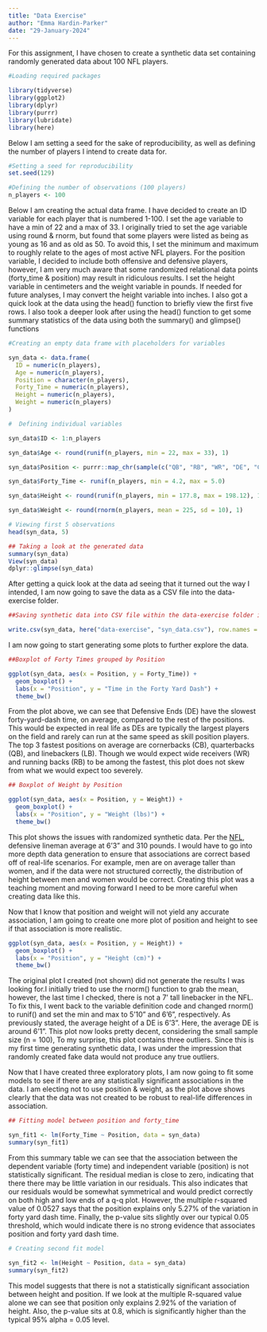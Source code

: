 ```yaml
---
title: "Data Exercise"
author: "Emma Hardin-Parker"
date: "29-January-2024"
---
```


For this assignment, I have chosen to create a synthetic data set containing randomly generated data about 100 NFL players. 

```r
#Loading required packages 

library(tidyverse)
library(ggplot2)
library(dplyr)
library(purrr)
library(lubridate)
library(here)
```

Below I am setting a seed for the sake of reproducibility, as well as defining the number of players I intend to create data for. 


```r
#Setting a seed for reproducibility 
set.seed(129)

#Defining the number of observations (100 players)
n_players <- 100
```

Below I am creating the actual data frame. I have decided to create an ID variable for each player that is numbered 1-100. I set the age variable to have a min of 22 and a max of 33. I originally tried to set the age variable using round & rnorm, but found that some players were listed as being as young as 16 and as old as 50. To avoid this, I set the minimum and maximum to roughly relate to the ages of most active NFL players. For the position variable, I decided to include both offensive and defensive players, however, I am very much aware that some randomized relational data points (forty_time & position) may result in ridiculous results. I set the height variable in centimeters and the weight variable in pounds. If needed for future analyses, I may convert the height variable into inches. I also got a quick look at the data using the head() function to briefly view the first five rows. I also took a deeper look after using the head() function to get some summary statistics of the data using both the summary() and glimpse() functions 

```r
#Creating an empty data frame with placeholders for variables 

syn_data <- data.frame(
  ID = numeric(n_players),
  Age = numeric(n_players),
  Position = character(n_players),
  Forty_Time = numeric(n_players),
  Height = numeric(n_players),
  Weight = numeric(n_players)
)

#  Defining individual variables 

syn_data$ID <- 1:n_players

syn_data$Age <- round(runif(n_players, min = 22, max = 33), 1)

syn_data$Position <- purrr::map_chr(sample(c("QB", "RB", "WR", "DE", "CB", "LB", "TE"), n_players, replace = TRUE), as.character)

syn_data$Forty_Time <- runif(n_players, min = 4.2, max = 5.0)

syn_data$Height <- round(runif(n_players, min = 177.8, max = 198.12), 1)

syn_data$Weight <- round(rnorm(n_players, mean = 225, sd = 10), 1)

# Viewing first 5 observations 
head(syn_data, 5)

## Taking a look at the generated data 
summary(syn_data)
View(syn_data)
dplyr::glimpse(syn_data)
```
After getting a quick look at the data ad seeing that it turned out the way I intended, I am now going to save the data as a CSV file into the data-exercise folder. 

```r
##Saving synthetic data into CSV file within the data-exercise folder in repository 

write.csv(syn_data, here("data-exercise", "syn_data.csv"), row.names = FALSE)
```


I am now going to start generating some plots to further explore the data. 


```r
##Boxplot of Forty Times grouped by Position 

ggplot(syn_data, aes(x = Position, y = Forty_Time)) +
  geom_boxplot() +
  labs(x = "Position", y = "Time in the Forty Yard Dash") +
  theme_bw()
```

From the plot above, we can see that Defensive Ends (DE) have the slowest forty-yard-dash time, on average, compared to the rest of the positions. This would be expected in real life as DEs are typically the largest players on the field and rarely can run at the same speed as skill position players. The top 3 fastest positions on average are cornerbacks (CB), quarterbacks (QB), and linebackers (LB). Though we would expect wide receivers (WR) and running backs (RB) to be among the fastest, this plot does not skew from what we would expect too severely. 


```r
## Boxplot of Weight by Position 

ggplot(syn_data, aes(x = Position, y = Weight)) +
  geom_boxplot() +
  labs(x = "Position", y = "Weight (lbs)") +
  theme_bw()
```

This plot shows the issues with randomized synthetic data. Per the [NFL](https://operations.nfl.com/inside-football-ops/players-legends/evolution-of-the-nfl-player/#:~:text=But%20defensive%20tackles%2C%20responsible%20for,foot%203%20and%20310%20pounds.), defensive lineman average at 6'3" and 310 pounds. I would have to go into more depth data generation to ensure that associations are correct based off of real-life scenarios. For example, men are on average taller than women, and if the data were not structured correctly, the distribution of height between men and women would be correct. Creating this plot was a teaching moment and moving forward I need to be more careful when creating data like this. 


Now that I know that position and weight will not yield any accurate association, I am going to create one more plot of position and height to see if that association is more realistic. 

```r
ggplot(syn_data, aes(x = Position, y = Height)) +
  geom_boxplot() +
  labs(x = "Position", y = "Height (cm)") +
  theme_bw()
```
The original plot I created (not shown) did not generate the results I was looking for.I initially tried to use the rnorm() function to grab the mean, however, the last time I checked, there is not a 7' tall linebacker in the NFL. To fix this, I went back to the variable definition code and changed rnorm() to runif() and set the min and max to 5'10" and 6'6", respectively. As previously stated, the average height of a DE is 6'3". Here, the average DE is around 6'1". This plot now looks pretty decent, considering the small sample size (n = 100), To my surprise, this plot contains three outliers. Since this is my first time generating synthetic data, I was under the impression that randomly created fake data would not produce any true outliers. 

Now that I have created three exploratory plots, I am now going to fit some models to see if there are any statistically significant associations in the data. I am electing not to use position & weight, as the plot above shows clearly that the data was not created to be robust to real-life differences in association. 

```r
## Fitting model between position and forty_time 

syn_fit1 <- lm(Forty_Time ~ Position, data = syn_data)
summary(syn_fit1)

```
From this summary table we can see that the association between the dependent variable (forty time) and independent variable (position) is not statistically significant. The residual median is close to zero, indicating that there there may be little variation in our residuals. This also indicates that our residuals would be somewhat symmetrical and would predict correctly on both high and low ends of a q-q plot. However, the multiple r-squared value of 0.0527 says that the position explains only 5.27% of the variation in forty yard dash time. Finally, the p-value sits slightly over our typical 0.05 threshold, which would indicate there is no strong evidence that associates position and forty yard dash time. 

```r
# Creating second fit model

syn_fit2 <- lm(Height ~ Position, data = syn_data)
summary(syn_fit2)
```
This model suggests that there is not a statistically significant association between height and position. If we look at the multiple R-squared value alone we can see that position only explains 2.92% of the variation of height. Also, the p-value sits at 0.8, which is significantly higher than the typical 95% alpha = 0.05 level. 

